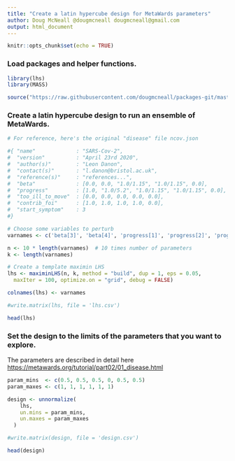 ```yaml
---
title: "Create a latin hypercube design for MetaWards parameters"
author: Doug McNeall @dougmcneall dougmcneall@gmail.com
output: html_document
---
```


```r
knitr::opts_chunk$set(echo = TRUE)
```

### Load packages and helper functions.   

```r
library(lhs)
library(MASS)

source("https://raw.githubusercontent.com/dougmcneall/packages-git/master/emtools.R")
```


### Create a latin hypercube design to run an ensemble of MetaWards.   

```r
# For reference, here's the original "disease" file ncov.json

#{ "name"             : "SARS-Cov-2",
#  "version"          : "April 23rd 2020",
#  "author(s)"        : "Leon Danon",
#  "contact(s)"       : "l.danon@bristol.ac.uk",
#  "reference(s)"     : "references...",  
#  "beta"             : [0.0, 0.0, "1.0/1.15", "1.0/1.15", 0.0],
#  "progress"         : [1.0, "1.0/5.2", "1.0/1.15", "1.0/1.15", 0.0],
#  "too_ill_to_move"  : [0.0, 0.0, 0.0, 0.0, 0.0],
#  "contrib_foi"      : [1.0, 1.0, 1.0, 1.0, 0.0],
#  "start_symptom"    : 3
#}

# Choose some variables to perturb
varnames <- c('beta[3]', 'beta[4]', 'progress[1]', 'progress[2]', 'progress[3]', 'progress[4]')

n <- 10 * length(varnames)  # 10 times number of parameters
k <- length(varnames)

# Create a template maximin LHS
lhs <- maximinLHS(n, k, method = "build", dup = 1, eps = 0.05,
  maxIter = 100, optimize.on = "grid", debug = FALSE)

colnames(lhs) <- varnames

#write.matrix(lhs, file = 'lhs.csv')

head(lhs)

```

### Set the design to the limits of the parameters that you want to explore.   

The parameters are described in detail here <https://metawards.org/tutorial/part02/01_disease.html>   

```r
param_mins  <- c(0.5, 0.5, 0.5, 0, 0.5, 0.5)
param_maxes <- c(1, 1, 1, 1, 1, 1)

design <- unnormalize(
    lhs,
    un.mins = param_mins,
    un.maxes = param_maxes
  )

#write.matrix(design, file = 'design.csv')

head(design)
```

